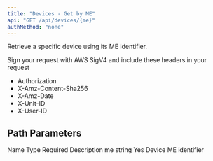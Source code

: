 ```yaml
---
title: "Devices - Get by ME"
api: "GET /api/devices/{me}"
authMethod: "none"
---
```


Retrieve a specific device using its ME identifier.

<Note>
  Sign your request with AWS SigV4 and include these headers in your request

  - Authorization
  - X-Amz-Content-Sha256
  - X-Amz-Date
  - X-Unit-ID
  - X-User-ID
</Note>

## Path Parameters

<Table>
  <Table.Head>
    <Table.Row>
      <Table.Header>Name</Table.Header>
      <Table.Header>Type</Table.Header>
      <Table.Header>Required</Table.Header>
      <Table.Header>Description</Table.Header>
    </Table.Row>
  </Table.Head>
  <Table.Body>
    <Table.Row>
      <Table.Cell>me</Table.Cell>
      <Table.Cell>string</Table.Cell>
      <Table.Cell>Yes</Table.Cell>
      <Table.Cell>Device ME identifier</Table.Cell>
    </Table.Row>
  </Table.Body>
</Table>

